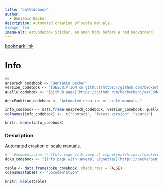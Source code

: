 ```yaml
---
title: "eatCodebook"
author:
  - Benjamin Becker
description: Automated creation of scale manuals.
#image: tbd
image-alt: eatCodebook Sticker, an open book before a red background
---
```


[bookmark link](https://beckerbenj.github.io/eatCodebook/)

# Info

```r
#9
ansprech_codebook <- "Benjamin Becker"
version_codebook <- "[DESCRIPTION on github](https://github.com/beckerbenj/eatCodebook/blob/main/DESCRIPTION)"
quelle_codebook <- "[github page](https://github.com/beckerbenj/eatCodebook)"

descFunktion_codebook <- "Automated creation of scale manuals."

info_codebook <- data.frame(ansprech_codebook, version_codebook, quelle_codebook)
colnames(info_codebook) <-  c("contact", "latest version", "source")

knitr::kable(info_codebook)
```

### Description

Automated creation of scale manuals.

```r
# **Documentation:** [Info page with several vignettes](https://beckerbenj.github.io/eatCodebook/)
doku_codebook <- "[Info page with several vignettes](https://beckerbenj.github.io/eatCodebook/)"

table <- data.frame(doku_codebook, check.rows = FALSE)
colnames(table) <- "Documentation"

knitr::kable(table)
```
